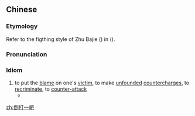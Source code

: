 ==Chinese==
{{zh-forms|lit=to strike with a muck-rake}}

===Etymology===
Refer to the figthing style of Zhu Bajie ({{zh-l|*豬八戒}}) in ''{{w|Journey to the West}}'' ({{zh-l|*西遊記}}).

===Pronunciation===
{{zh-pron
|m=dàodǎ一pá
|cat=id
}}

===Idiom===
{{zh-idiom}}

# to put the [[blame]] on one's [[victim]], to make [[unfounded]] [[countercharges]], to [[recriminate]], to [[counter-attack]]
#* {{zh-x|他 '''倒{dào}打一耙'''，要{yāo}求 赔偿。|He '''hit back''' with an '''unfair''' demand for compensation.}}

[[zh:倒打一耙]]